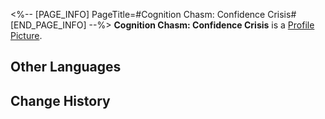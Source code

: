 <%-- [PAGE_INFO]
PageTitle=#Cognition Chasm: Confidence Crisis#
[END_PAGE_INFO] --%>
{{Item Infobox
|id          = 140330
|image       = Item Cognition Chasm- Confidence Crisis.png
|type        = Mission Item
|invCategory = Missions
|rarity      = 3
|effect      = 
|description = "We've been through a huge crisis and are still recovering... but there are some who are trying to exploit the chaos to agitate the workforce."<br />"People are growing more and more distrustful of the management here. It's probably turned into a big headache for Asta too."
}}
'''Cognition Chasm: Confidence Crisis''' is a [[Profile Picture]].

==Other Languages==
{{Other Languages
|en   = Cognition Chasm: Confidence Crisis
|zhs  = 记忆盲点·信任危机
|zht  = 記憶盲點•信任危機
|ja   = 記憶の盲点・信頼の危機
|ko   = 기억의 맹점•신뢰 위기
|es   = Laguna mental: Crisis de confianza
|fr   = Bribes de souvenirs : Crise de confiance
|ru   = Бездна памяти: Кризис доверия
|th   = จุดบอดความทรงจำ: วิกฤตความเชื่อมั่น
|vi   = Điểm Mù Ký Ức - Nguy Cơ Về Lòng Tin
|de   = Erinnerungslücke: Vertrauenskrise
|id   = Titik Buta Memori: Krisis Kepercayaan
|pt   = Abismo de Cognição: Crise de Confiança
}}

==Change History==
{{Change History|1.6}}